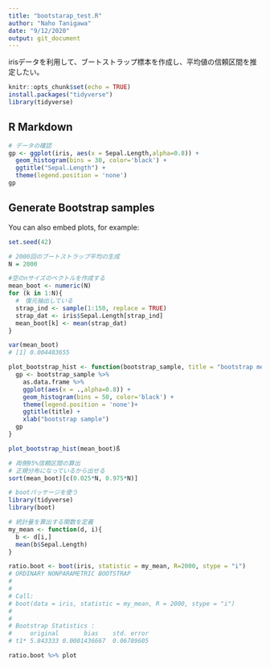 ```yaml
---
title: "bootstarap_test.R"
author: "Naho Tanigawa"
date: "9/12/2020"
output: git_document
---
```


irisデータを利用して、ブートストラップ標本を作成し、平均値の信頼区間を推定したい。
```r
knitr::opts_chunk$set(echo = TRUE)
install.packages("tidyverse")
library(tidyverse)
```

## R Markdown

```r
# データの確認
gp <- ggplot(iris, aes(x = Sepal.Length,alpha=0.8)) +
  geom_histogram(bins = 30, color='black') + 
  ggtitle("Sepal.Length") +
  theme(legend.position = 'none')
gp
```

## Generate Bootstrap samples

You can also embed plots, for example:

```r
set.seed(42)

# 2000回のブートストラップ平均の生成
N = 2000

#空のnサイズのベクトルを作成する
mean_boot <- numeric(N)
for (k in 1:N){
  #　復元抽出している
  strap_ind <- sample(1:150, replace = TRUE)
  strap_dat <- iris$Sepal.Length[strap_ind]
  mean_boot[k] <- mean(strap_dat)
}
```

```r
var(mean_boot)
# [1] 0.004483655

plot_bootstrap_hist <- function(bootstrap_sample, title = "bootstrap mean"){
  gp <- bootstrap_sample %>% 
    as.data.frame %>% 
    ggplot(aes(x = .,alpha=0.8)) +
    geom_histogram(bins = 50, color='black') + 
    theme(legend.position = 'none')+
    ggtitle(title) +
    xlab("bootstrap sample")
  gp
}

plot_bootstrap_hist(mean_boot)ß
```



```r
# 両側95%信頼区間の算出
# 正規分布になっているから出せる
sort(mean_boot)[c(0.025*N, 0.975*N)]
```


```r

# bootパッケージを使う
library(tidyverse)
library(boot)

# 統計量を算出する関数を定義
my_mean <- function(d, i){
  b <- d[i,]
  mean(b$Sepal.Length)
}

ratio.boot <- boot(iris, statistic = my_mean, R=2000, stype = "i")
# ORDINARY NONPARAMETRIC BOOTSTRAP
# 
# 
# Call:
# boot(data = iris, statistic = my_mean, R = 2000, stype = "i")
# 
# 
# Bootstrap Statistics :
#     original       bias    std. error
# t1* 5.843333 0.0001436667  0.06789605

ratio.boot %>% plot

```